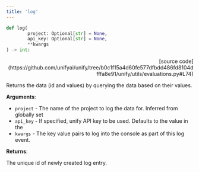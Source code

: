 ```yaml
---
title: 'log'
---
```


```python
def log(
        project: Optional[str] = None,
        api_key: Optional[str] = None,
        **kwargs
) -> int:
```

<p align="right">[source code](https://github.com/unifyai/unify/tree/b0c1f15a4d60fe577dfbdd486fd8104dfffa8e91/unify/utils/evaluations.py#L74)</p>

Returns the data (id and values) by querying the data based on their values.

**Arguments**:

- `project` - The name of the project to log the data for. Inferred from globally set
- `api_key` - If specified, unify API key to be used. Defaults to the value in the
- `kwargs` - The key value pairs to log into the console as part of this log event.



**Returns**:

The unique id of newly created log entry.
